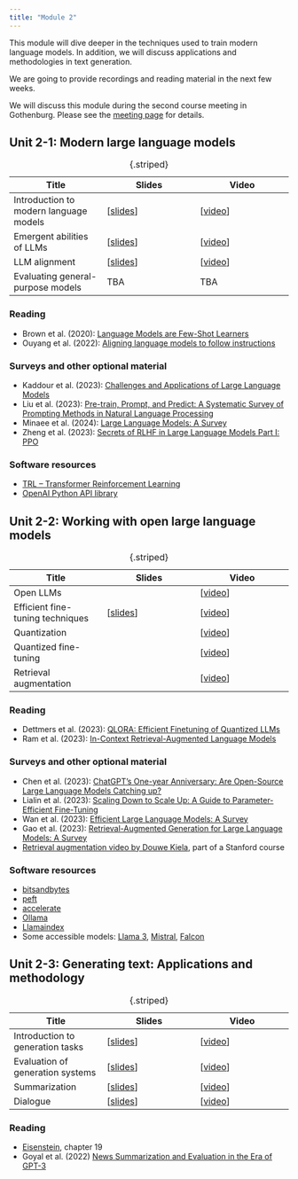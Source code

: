 ```yaml
---
title: "Module 2"
---
```


This module will dive deeper in the techniques used to train modern language models. In addition, we will discuss applications and methodologies in text generation.

We are going to provide recordings and reading material in the next few weeks.

We will discuss this module during the second course meeting in Gothenburg. Please see the [meeting page](meeting2) for details.

## Unit 2-1: Modern large language models

| Title | Slides | Video |
|---|---|---|
|Introduction to modern language models|[[slides](https://www.cse.chalmers.se/~richajo/dat450/lectures/l12/m12_1.pdf)]|[[video](https://youtu.be/VL1ND3zmNy4)]|
|Emergent abilities of LLMs|[[slides](https://www.ida.liu.se/~TDDE09/lectures/unit5/nlp-2024-501.pdf)]|[[video](https://youtu.be/F5Xh4uwrl9k)]|
|LLM alignment | [[slides](https://www.ida.liu.se/~TDDE09/lectures/unit5/nlp-2024-502.pdf)] | [[video](https://youtu.be/EaU2Aerzxzo)] |
|Evaluating general-purpose models| TBA | TBA |
: {.striped}

### Reading

- Brown et al. (2020): [Language Models are Few-Shot Learners](https://arxiv.org/abs/2005.14165)
- Ouyang et al. (2022): [Aligning language models to follow instructions](https://openai.com/research/instruction-following)

### Surveys and other optional material

- Kaddour et al. (2023): [Challenges and Applications of Large Language Models](https://arxiv.org/pdf/2307.10169)
- Liu et al. (2023): [Pre-train, Prompt, and Predict: A Systematic Survey of Prompting Methods in Natural Language Processing](https://dl.acm.org/doi/full/10.1145/3560815)
- Minaee et al. (2024): [Large Language Models: A Survey](https://arxiv.org/pdf/2402.06196)
- Zheng et al. (2023): [Secrets of RLHF in Large Language Models Part I: PPO](https://arxiv.org/pdf/2307.04964)

### Software resources

- [TRL &ndash; Transformer Reinforcement Learning](https://huggingface.co/docs/trl/index)
- [OpenAI Python API library](https://pypi.org/project/openai/)

## Unit 2-2: Working with open large language models

| Title | Slides | Video |
|---|---|---|
| Open LLMs | | [[video](https://www.youtube.com/watch?v=y9k-U9AuDeM)] |
| Efficient fine-tuning techniques | [[slides](https://www.cse.chalmers.se/~richajo/dat450/lectures/l13/m13_1.pdf)] | [[video](https://youtu.be/p8RnCZlR3fA)] |
| Quantization | | [[video](https://www.youtube.com/watch?v=mNE_d-C82lI)] | 
| Quantized fine-tuning | | [[video](https://www.youtube.com/watch?v=6l8GZDPbFn8)] |
| Retrieval augmentation | | [[video](https://www.youtube.com/watch?v=T-D1OfcDW1M)] |
: {.striped}

### Reading

- Dettmers et al. (2023): [QLORA: Efficient Finetuning of Quantized LLMs](https://arxiv.org/pdf/2305.14314)
- Ram et al. (2023): [In-Context Retrieval-Augmented Language Models](https://aclanthology.org/2023.tacl-1.75.pdf)

### Surveys and other optional material

- Chen et al. (2023): [ChatGPT’s One-year Anniversary: Are Open-Source
Large Language Models Catching up?](https://arxiv.org/pdf/2311.16989)
- Lialin et al. (2023): [Scaling Down to Scale Up: A Guide to Parameter-Efficient Fine-Tuning](https://arxiv.org/pdf/2303.15647)
- Wan et al. (2023): [Efficient Large Language Models: A Survey](https://arxiv.org/pdf/2312.03863)
- Gao et al. (2023): [Retrieval-Augmented Generation for Large Language Models: A Survey](https://arxiv.org/pdf/2312.10997)
- [Retrieval augmentation video by Douwe Kiela](https://www.youtube.com/watch?v=mE7IDf2SmJg), part of a Stanford course

### Software resources

- [bitsandbytes](https://huggingface.co/docs/bitsandbytes/main/en/index)
- [peft](https://huggingface.co/docs/peft/index)
- [accelerate](https://huggingface.co/docs/accelerate/index)
- [Ollama](https://ollama.com/)
- [Llamaindex](https://www.llamaindex.ai/)
- Some accessible models: [Llama 3](https://llama.meta.com/llama3/), [Mistral](https://docs.mistral.ai/), [Falcon](https://falconllm.tii.ae/falcon.html)

## Unit 2-3: Generating text: Applications and methodology
| Title | Slides | Video |
|---|---|---|
| Introduction to generation tasks | [[slides](https://raw.githubusercontent.com/liu-nlp/dl4nlp/main/slides/slides-311.pdf)] | [[video](https://youtu.be/rQgA09R8kSM)] |
| Evaluation of generation systems | [[slides](https://raw.githubusercontent.com/liu-nlp/dl4nlp/main/slides/slides-312.pdf)] | [[video](https://youtu.be/pJHmKn2FDRY)] |
| Summarization | [[slides](https://www.cse.chalmers.se/~richajo/dat450/lectures/l10/l10_1.pdf)] | [[video](https://youtu.be/EUJlrdJhBJg)] |
| Dialogue | [[slides](https://raw.githubusercontent.com/liu-nlp/dl4nlp/main/slides/slides-2022-232.pdf)] | [[video](https://youtu.be/jWkQLVN3ixI)] |
: {.striped}

### Reading

- [Eisenstein](https://raw.githubusercontent.com/jacobeisenstein/gt-nlp-class/master/notes/eisenstein-nlp-notes.pdf), chapter 19
- Goyal et al. (2022) [News Summarization and Evaluation in the Era of GPT-3](https://arxiv.org/pdf/2209.12356)